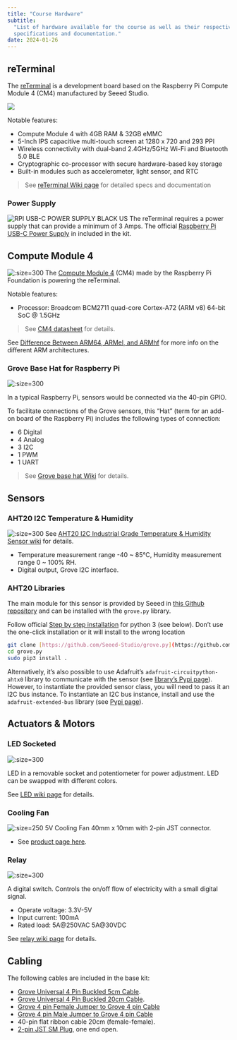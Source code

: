 ```yaml
---
title: "Course Hardware"
subtitle:
  "List of hardware available for the course as well as their respective
  specifications and documentation."
date: 2024-01-26
---
```


## reTerminal

The [reTerminal](https://www.seeedstudio.com/ReTerminal-with-CM4-p-4904.html) is
a development board based on the Raspberry Pi Compute Module 4 (CM4)
manufactured by Seeed Studio.

![](../assets/1-hardware-reterminal.png)

Notable features:

- Compute Module 4 with 4GB RAM & 32GB eMMC
- 5-Inch IPS capacitive multi-touch screen at 1280 x 720 and 293 PPI
- Wireless connectivity with dual-band 2.4GHz/5GHz Wi-Fi and Bluetooth 5.0 BLE
- Cryptographic co-processor with secure hardware-based key storage
- Built-in modules such as accelerometer, light sensor, and RTC

> See [reTerminal Wiki page](https://wiki.seeedstudio.com/reTerminal/) for
> detailed specs and documentation

### Power Supply

![RPI USB-C POWER SUPPLY BLACK US](https://media.digikey.com/Photos/Raspberry%20Pi/MFG_RPI%20USB-C%20POWER%20SUPPLY%20BLACK%20US.jpg ":size=250")
The reTerminal requires a power supply that can provide a minimum of 3 Amps. The
official
[Raspberry Pi USB-C Power Supply](https://www.raspberrypi.com/products/type-c-power-supply/)
in included in the kit.

## Compute Module 4

![](https://images.prismic.io/rpf-products/bfe15853-d10f-4ed9-b9f0-32540bd76e55_CM4%20Featured%20Image.jpg?ixlib=gatsbyFP&auto=compress%2Cformat&fit=max&q=50&w=600&h=400 ":size=300")
The
[Compute Module 4](https://www.raspberrypi.com/products/compute-module-4/?variant=raspberry-pi-cm4001000)
(CM4) made by the Raspberry Pi Foundation is powering the reTerminal.

Notable features:

- Processor: Broadcom BCM2711 quad-core Cortex-A72 (ARM v8) 64-bit SoC @ 1.5GHz

> See [CM4 datasheet](https://datasheets.raspberrypi.com/cm4/cm4-datasheet.pdf)
> for details.

See
[Difference Between ARM64, ARMel, and ARMhf](https://linuxhint.com/about-arm64-armel-armhf/)
for more info on the different ARM architectures.

### Grove Base Hat for Raspberry Pi

![](https://files.seeedstudio.com/wiki/Grove_Base_Hat_for_Raspberry_Pi/img/main.jpg ":size=300")

In a typical Raspberry Pi, sensors would be connected via the 40-pin GPIO.

To facilitate connections of the Grove sensors, this "Hat" (term for an add-on
board of the Raspberry Pi) includes the following types of connection:

- 6 Digital
- 4 Analog
- 3 I2C
- 1 PWM
- 1 UART

> See
> [Grove base hat Wiki](https://wiki.seeedstudio.com/Grove_Base_Hat_for_Raspberry_Pi/)
> for details.

## Sensors

### AHT20 I2C Temperature & Humidity

![](https://files.seeedstudio.com/wiki/Grove-AHT20_I2C_Industrial_Grade_Temperature_and_Humidity_Sensor/101990644_4_.png ":size=300")
See
[AHT20 I2C Industrial Grade Temperature & Humidity Sensor wiki](https://wiki.seeedstudio.com/Grove-AHT20-I2C-Industrial-Grade-Temperature&Humidity-Sensor/)
for details.

- Temperature measurement range -40 ~ 85°C, Humidity measurement range 0 ~ 100%
  RH.
- Digital output, Grove I2C interface.

### AHT20 Libraries

The main module for this sensor is provided by Seeed in
[this Github repository](https://github.com/Seeed-Studio/grove.py/blob/master/grove/grove_temperature_humidity_aht20.py)
and can be installed with the `grove.py` library.

Follow official
[Step by step installation](https://wiki.seeedstudio.com/Grove_Base_Hat_for_Raspberry_Pi/#installation)
for python 3 (see below). Don't use the one-click installation or it will
install to the wrong location

```bash
git clone [https://github.com/Seeed-Studio/grove.py](https://github.com/Seeed-Studio/grove.py)
cd grove.py
sudo pip3 install .
```

Alternatively, it's also possible to use Adafruit's
`adafruit-circuitpython-ahtx0` library to communicate with the sensor (see
[library's Pypi page](https://pypi.org/project/adafruit-circuitpython-ahtx0/)).
However, to instantiate the provided sensor class, you will need to pass it an
I2C bus instance. To instantiate an I2C bus instance, install and use the
`adafruit-extended-bus` library (see
[Pypi page](https://pypi.org/project/adafruit-extended-bus/)).

## Actuators & Motors

### LED Socketed

![](https://files.seeedstudio.com/wiki/Raspi_wiki/img/red_led.jpg ":size=300")

LED in a removable socket and potentiometer for power adjustment. LED can be
swapped with different colors.

See [LED wiki page](https://wiki.seeedstudio.com/Grove-Red_LED/) for details.

### Cooling Fan

![](https://abra-electronics.com/images/detailed/158/FAN-PI_1__lbhv-3b.jpg ":size=250")
5V Cooling Fan 40mm x 10mm with 2-pin JST connector.

- See
  [product page here](https://abra-electronics.com/thermal-management/fans/dc-fans-5v/5v-cooling-fan-40mm-x-10mm.html).

### Relay

![](../assets/1-hardware-relay.png ":size=300")

A digital switch. Controls the on/off flow of electricity with a small digital
signal.

- Operate voltage: 3.3V-5V
- Input current: 100mA
- Rated load: 5A@250VAC 5A@30VDC

See [relay wiki page](https://wiki.seeedstudio.com/Grove-Relay/) for details.

## Cabling

The following cables are included in the base kit:

- [Grove Universal 4 Pin Buckled 5cm Cable](https://www.seeedstudio.com/Grove-Universal-4-Pin-Buckled-5cm-Cable-5-PCs-Pack.html).
- [Grove Universal 4 Pin Buckled 20cm Cable](https://www.seeedstudio.com/Grove-Universal-4-Pin-20cm-Unbuckled-Cable-5-PCs-Pack-p-749.html).
- [Grove 4 pin Female Jumper to Grove 4 pin Cable](https://www.seeedstudio.com/Grove-4-pin-Female-Jumper-to-Grove-4-pin-Conversion-Cable-5-PCs-per-PAck.html?queryID=7204536b9cc818771ed75f0d099829e7&objectID=2221&indexName=bazaar_retailer_products)
- [Grove 4 pin Male Jumper to Grove 4 pin Cable](https://www.seeedstudio.com/Grove-4-pin-Male-Jumper-to-Grove-4-pin-Conversion-Cable-5-PCs-per-Pack.html?queryID=9549a08ce2a46dc2ad12c0730ae087dd&objectID=1321&indexName=bazaar_retailer_products)
- 40-pin flat ribbon cable 20cm (female-female).
- [2-pin JST SM Plug](https://abra-electronics.com/interconnects/connectors/jst-connectors/sm/con-jst-sm-2a-2-pin-jst-sm-plug-receptacle-cable-set.html),
  one end open.
